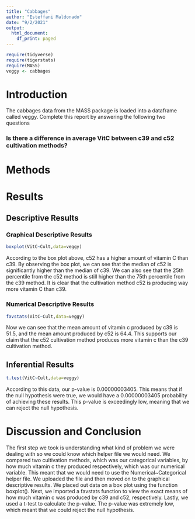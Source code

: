 ```yaml
---
title: "Cabbages"
author: "Esteffani Maldonado"
date: "9/2/2021"
output:
  html_document:
    df_print: paged
---
```


```r
require(tidyverse)
require(tigerstats)
require(MASS)
veggy <- cabbages
```

# Introduction

<!--In this section you explain what you are trying to show.  Where did the data come from?  What is the research or other question you are trying to answer?!-->
 The cabbages data from the MASS package is loaded into a dataframe called veggy. Complete this report by answering the following two questions  
 
### Is there a difference in average VitC between c39 and c52 cultivation methods?  

# Methods

<!--Decide on your methods:  use "variable analysis" or other appropriate descriptors.  Make sure to choose at least one graphical method and at least one numerical method.!-->

# Results

<!--Divide this section into two sub-sections:  One for your descriptive  results and one for your inferential results.!-->

## Descriptive Results

### Graphical Descriptive Results

<!--Graphical results here.  Make sure to show your code.  Provide appropriate labels for axes, giving units if possible, and provide a good title for the graph, too.  Use the graphical results to describe the patterns if any that exist in the data as focused toward the research question!-->

```r
boxplot(VitC~Cult,data=veggy)
```
  
According to the box plot above, c52 has a higher amount of vitamin C than c39. By observing the box plot, we can see that the median of c52 is significantly higher than the median of c39. We can also see that the 25th percentile from the c52 method is still higher than the 75th percentile from the c39 method. It is clear that the cultivation method c52 is producing way more vitamin C than c39.  
  
### Numerical Descriptive Results

<!--Numerical results go here. Use the numerical results to describe the patterns if any that exist in the data as focused toward the research question!-->

```r
favstats(VitC~Cult,data=veggy)
```
  
Now we can see that the mean amount of vitamin c produced by c39 is 51.5, and the mean amount produced by c52 is 64.4. This supports our claim that the c52 cultivation method produces more vitamin c than the c39 cultivation method.   
  
## Inferential Results

<!--State hypothesis clearly.  Make sure your discussion of the inferential test covers all the aspects that the test output produces, such as test statistic, p-value etc.  Make a decision about the null hypothesis, explain the assumptions on which the selected test/procedure was based, and why the chosen procedure satisfys the assumptions and is appropriate to answer the research question!-->

```r
t.test(VitC~Cult,data=veggy)
```
  
According to this data, our p-value is 0.00000003405. This means that if the null hypothesis were true, we would have a 0.00000003405 probability of achieving these results. This p-value is exceedingly low, meaning that we can reject the null hypothesis.   
  
# Discussion and Conclusion

<!--Discussion and conclusion here.  If you found a relationship be sure to consider whether the relationship occurs because one of the variavbles causes the other, or whether they perhasps are related for some other reason.  Watch the chapter 6 videos from the GeorgeTown videos collection.!-->
  
The first step we took is understanding what kind of problem we were dealing with so we could know which helper file we would need. We compared two cultivation methods, which was our categorical variables, by how much vitamin c they produced respectively, which was our numerical variable. This meant that we would need to use the Numerical~Categorical helper file. We uploaded the file and then moved on to the graphical descriptive results. We placed out data on a box plot using the function boxplot(). Next, we imported a favstats function to view the exact means of how much vitamin c was produced by c39 and c52, respectively. Lastly, we used a t-test to calculate the p-value. The p-value was extremely low, which meant that we could reject the null hypothesis.   
  